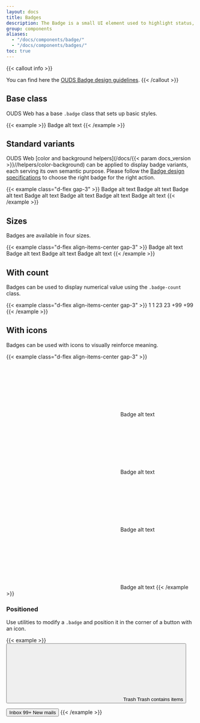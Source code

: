 ```yaml
---
layout: docs
title: Badges
description: The Badge is a small UI element used to highlight status, notifications, or categorization within an interface. It is often displayed as a label or indicator with a distinct background color and text.
group: components
aliases:
  - "/docs/components/badge/"
  - "/docs/components/badges/"
toc: true
---
```


{{< callout info >}}
<!-- TODO: set the right url for design documentation -->
You can find here the [OUDS Badge design guidelines](https://unified-design-system.orange.com/).
{{< /callout >}}

## Base class

OUDS Web has a base `.badge` class that sets up basic styles.

{{< example >}}
<span class="badge"><span class="visually-hidden">Badge alt text</span></span>
{{< /example >}}

## Standard variants 

<!-- TODO: set the right url for design documentation -->
OUDS Web [color and background helpers](/docs/{{< param docs_version >}}//helpers/color-background) can be applied to display badge variants, each serving its own semantic purpose. Please follow the [Badge design specifications](https://unified-design-system.orange.com/) to choose the right badge for the right action.

{{< example class="d-flex gap-3" >}}
<span class="badge"><span class="visually-hidden">Badge alt text</span></span>
<span class="badge text-bg-status-accent-emphasized "><span class="visually-hidden">Badge alt text</span></span>
<span class="badge text-bg-status-positive-emphasized"><span class="visually-hidden">Badge alt text</span></span>
<span class="badge text-bg-status-info-emphasized "><span class="visually-hidden">Badge alt text</span></span>
<span class="badge text-bg-status-warning-emphasized "><span class="visually-hidden">Badge alt text</span></span>
<span class="badge text-bg-status-negative-emphasized "><span class="visually-hidden">Badge alt text</span></span>
<span class="badge badge-disabled"><span class="visually-hidden">Badge alt text</span></span>
{{< /example >}}

## Sizes

Badges are available in four sizes.

{{< example class="d-flex align-items-center gap-3" >}}
<span class="badge badge-lg"><span class="visually-hidden">Badge alt text</span></span>
<span class="badge"><span class="visually-hidden">Badge alt text</span></span>
<span class="badge badge-sm"><span class="visually-hidden">Badge alt text</span></span>
<span class="badge badge-xs"><span class="visually-hidden">Badge alt text</span></span>
{{< /example >}}

## With count

Badges can be used to display numerical value using the `.badge-count` class.

{{< example class="d-flex align-items-center gap-3" >}}
<span class="badge badge-count">1</span>
<span class="badge badge-lg badge-count">1</span>
<span class="badge badge-count text-bg-status-positive-emphasized">23</span>
<span class="badge badge-count badge-lg text-bg-status-positive-emphasized">23</span>
<span class="badge badge-count badge-disabled">+99</span>
<span class="badge badge-count badge-lg badge-disabled">+99</span>
{{< /example >}}

## With icons

Badges can be used with icons to visually reinforce meaning.

{{< example class="d-flex align-items-center gap-3" >}}
<span class="badge">
  <svg aria-hidden="true">
    <use xlink:href="/docs/{{< param docs_version >}}/assets/img/ouds-web-sprite.svg#heart-recommend"/>
  </svg>
  <span class="visually-hidden">Badge alt text</span>
</span>
<span class="badge badge-lg">
  <svg aria-hidden="true">
    <use xlink:href="/docs/{{< param docs_version >}}/assets/img/ouds-web-sprite.svg#heart-recommend"/>
  </svg>
  <span class="visually-hidden">Badge alt text</span>
</span>
<span class="badge text-bg-status-negative-emphasized">
  <svg aria-hidden="true">
    <use xlink:href="/docs/{{< param docs_version >}}/assets/img/ouds-web-sprite.svg#heart-recommend"/>
  </svg>
  <span class="visually-hidden">Badge alt text</span>
</span>
<span class="badge badge-lg text-bg-status-negative-emphasized">
  <svg aria-hidden="true">
    <use xlink:href="/docs/{{< param docs_version >}}/assets/img/ouds-web-sprite.svg#heart-recommend"/>
  </svg>
  <span class="visually-hidden">Badge alt text</span>
</span>
{{< /example >}}

### Positioned

Use utilities to modify a `.badge` and position it in the corner of a button with an icon.

{{< example >}}
<button type="button" class="btn btn-icon btn-default position-relative">
  <svg aria-hidden="true">
    <use xlink:href="/docs/{{< param docs_version >}}/assets/img/ouds-web-sprite.svg#trash"/>
  </svg>
  <span class="visually-hidden">Trash</span>
  <span class="position-absolute top-0 start-100 translate-middle badge text-bg-status-negative-emphasized">
    <span class="visually-hidden">Trash contains items</span>
  </span>
</button>

<button type="button" class="btn btn-default position-relative ms-md">
  Inbox
  <span class="position-absolute top-0 start-100 translate-middle badge badge-count text-bg-status-info-emphasized">
    99+
    <span class="visually-hidden">New mails</span>
  </span>
</button>
{{< /example >}}